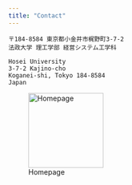```yaml
---
title: "Contact"
---
```


```
〒184-8584 東京都小金井市梶野町3-7-2
法政大学 理工学部 経営システム工学科
```

```
Hosei University   
3-7-2 Kajino-cho   
Koganei-shi, Tokyo 184-8584 
Japan
```

![Homepage](images/home-qrcode.png){width=150px}
